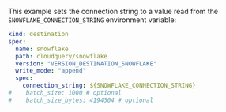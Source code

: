 This example sets the connection string to a value read from the `SNOWFLAKE_CONNECTION_STRING` environment variable:

```yaml copy
kind: destination
spec:
  name: snowflake
  path: cloudquery/snowflake
  version: "VERSION_DESTINATION_SNOWFLAKE"
  write_mode: "append"
  spec:
    connection_string: ${SNOWFLAKE_CONNECTION_STRING}
#    batch_size: 1000 # optional
#    batch_size_bytes: 4194304 # optional
```
